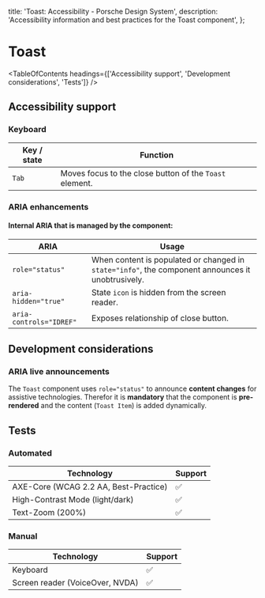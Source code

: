 
  title: 'Toast: Accessibility - Porsche Design System',
  description: 'Accessibility information and best practices for the Toast component',
};

# Toast <ComponentStatus tagName="p-toast"></ComponentStatus>

<TableOfContents headings={['Accessibility support', 'Development considerations', 'Tests']} />

## Accessibility support

### Keyboard

| Key / state | Function                                                |
| ----------- | ------------------------------------------------------- |
| `Tab`       | Moves focus to the close button of the `Toast` element. |

### ARIA enhancements

#### Internal **ARIA** that is managed by the component:

| ARIA                    | Usage                                                                                             |
| ----------------------- | ------------------------------------------------------------------------------------------------- |
| `role="status"`         | When content is populated or changed in `state="info"`, the component announces it unobtrusively. |
| `aria-hidden="true"`    | State `icon` is hidden from the screen reader.                                                    |
| `aria-controls="IDREF"` | Exposes relationship of close button.                                                             |

## Development considerations

### ARIA live announcements

The `Toast` component uses `role="status"` to announce **content changes** for assistive technologies. Therefor it is
**mandatory** that the component is **pre-rendered** and the content (`Toast Item`) is added dynamically.

## Tests

### Automated

| Technology                            | Support |
| ------------------------------------- | ------- |
| AXE-Core (WCAG 2.2 AA, Best-Practice) | ✅      |
| High-Contrast Mode (light/dark)       | ✅      |
| Text-Zoom (200%)                      | ✅      |

### Manual

| Technology                      | Support |
| ------------------------------- | ------- |
| Keyboard                        | ✅      |
| Screen reader (VoiceOver, NVDA) | ✅      |
